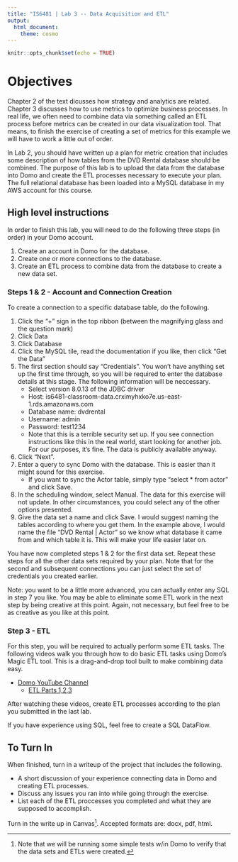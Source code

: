 ```yaml
---
title: "IS6481 | Lab 3 -- Data Acquisition and ETL"
output:
  html_document:
    theme: cosmo
---
```


```r
knitr::opts_chunk$set(echo = TRUE)
```

# Objectives
Chapter 2 of the text dicusses how strategy and analytics are related. Chapter 3 discusses how to use metrics to optimize business processes. In real life, we often need to combine data via something called an ETL process before metrics can be created in our data visualization tool. That means, to finish the exercise of creating a set of metrics for this example we will have to work a little out of order.

In Lab 2, you should have written up a plan for metric creation that includes some description of how tables from the DVD Rental database should be combined. The purpose of this lab is to upload the data from the database into Domo and create the ETL processes necessary to execute your plan. The full relational database has been loaded into a MySQL database in my AWS account for this course.

## High level instructions

In order to finish this lab, you will need to do the following three steps (in order) in your Domo account.

1. Create an account in Domo for the database.
2. Create one or more connections to the database.
3. Create an ETL process to combine data from the database to create a new data set.

### Steps 1 & 2 - Account and Connection Creation
To create a connection to a specific database table, do the following.

1. Click the "+" sign in the top ribbon (between the magnifying glass and the question mark)
2. Click Data
3. Click Database
4. Click the MySQL tile, read the documentation if you like, then click "Get the Data"
5. The first section should say "Credentials". You won't have anything set up the first time through, so you will be required to enter the database details at this stage. The following information will be neccessary.
    * Select version 8.0.13 of the JDBC driver
    * Host: is6481-classroom-data.crximyhxko7e.us-east-1.rds.amazonaws.com
    * Database name: dvdrental
    * Username: admin
    * Password: test1234
    * Note that this is a terrible security set up. If you see connection instructions like this in the real world, start looking for another job. For our purposes, it's fine. The data is publicly available anyway.
6. Click "Next".
7. Enter a query to sync Domo with the database. This is easier than it might sound for this exercise.
    * If you want to sync the Actor table, simply type "select * from actor" and click Save.
8. In the scheduling window, select Manual. The data for this exercise will not update. In other circumstances, you could select any of the other options presented.
9. Give the data set a name and click Save. I would suggest naming the tables according to where you get them. In the example above, I would name the file "DVD Rental | Actor" so we know what database it came from and which table it is. This will make your life easier later on.

You have now completed steps 1 & 2 for the first data set. Repeat these steps for all the other data sets required by your plan. Note that for the second and subsequent connections you can just select the set of credentials you created earlier.

Note: you want to be a little more advanced, you can actually enter any SQL in step 7 you like. You may be able to eliminate some ETL work in the next step by being creative at this point. Again, not necessary, but feel free to be as creative as you like at this point.

### Step 3 - ETL
For this step, you will be required to actually perform some ETL tasks. The following videos walk you through how to do basic ETL tasks using Domo's Magic ETL tool. This is a drag-and-drop tool built to make combining data easy.

* [Domo YouTube Channel](https://www.youtube.com/channel/UCLhtrgF6h4PP44nVRfSIovA) 
    * [ETL Parts 1,2,3](https://www.youtube.com/watch?v=xjqpW94Nq28&t=1s)

After watching these videos, create ETL processes according to the plan you submitted in the last lab.

If you have experience using SQL, feel free to create a SQL DataFlow.

## To Turn In
When finished, turn in a writeup of the project that includes the following.

* A short discussion of your experience connecting data in Domo and creating ETL processes.
* Discuss any issues you ran into while going through the exercise.
* List each of the ETL proccesses you completed and what they are supposed to accomplish.

Turn in the write up in Canvas^[Note that we will be running some simple tests w/in Domo to verify that the data sets and ETLs were created.]. Accepted formats are: docx, pdf, html.